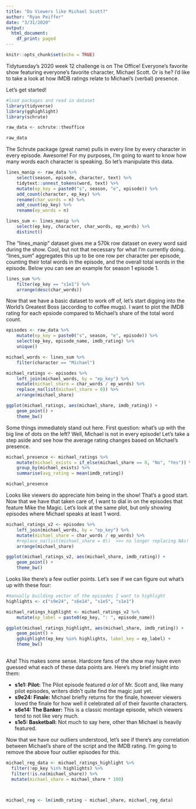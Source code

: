 ```yaml
---
title: "Do Viewers like Michael Scott?"
author: "Ryan Peiffer"
date: "3/31/2020"
output:
  html_document:
    df_print: paged
---
```


```r
knitr::opts_chunk$set(echo = TRUE)
```

Tidytuesday's 2020 week 12 challenge is on The Office! Everyone's favorite show
featuring everyone's favorite character, Michael Scott. Or is he? I'd like to 
take a look at how IMDB ratings relate to Michael's (verbal) presence.

Let's get started!

```r
#load packages and read in dataset
library(tidyverse)
library(gghighlight)
library(schrute)

raw_data <- schrute::theoffice

raw_data
```

The Schrute package (great name) pulls in every line by every character in 
every episode. Awesome! For my purposes, I'm going to want to know how many
words each character is speaking. So let's manipulate this data.

```r
lines_manip <- raw_data %>%
    select(season, episode, character, text) %>%
    tidytext::unnest_tokens(word, text) %>%
    mutate(ep_key = paste0("s", season, "e", episode)) %>%
    add_count(character, ep_key) %>%
    rename(char_words = n) %>%
    add_count(ep_key) %>%
    rename(ep_words = n)

lines_sum <- lines_manip %>%
    select(ep_key, character, char_words, ep_words) %>%
    distinct()
```

The "lines_manip" dataset gives me a 570k row dataset on every word said during
the show. Cool, but not that necessary for what I'm currently doing. "lines_sum"
aggregates this up to be one row per character per episode, counting their
total words in the episode, and the overall total words in the episode. Below you
can see an example for season 1 episode 1.

```r
lines_sum %>%
    filter(ep_key == "s1e1") %>%
    arrange(desc(char_words)) 
```


Now that we have a basic dataset to work off of, let's start digging into the
World's Greatest Boss (according to coffee mugs). I want to plot the IMDB rating
for each epsiode compared to Michael's share of the total word count.

```r
episodes <- raw_data %>%
    mutate(ep_key = paste0("s", season, "e", episode)) %>%
    select(ep_key, episode_name, imdb_rating) %>%
    unique()

michael_words <- lines_sum %>%
    filter(character == "Michael") 

michael_ratings <- episodes %>%
    left_join(michael_words, by = "ep_key") %>%
    mutate(michael_share = char_words / ep_words) %>%
    replace_na(list(michael_share = 0)) %>%
    arrange(michael_share)

ggplot(michael_ratings, aes(michael_share, imdb_rating)) +
    geom_point() +
    theme_bw()
```

Some things immediately stand out here. First question: what's up with the big
line of dots on the left? Well, Michael is not in every episode! Let's take a step
aside and see how the average rating changes based on Michael's presence.

```r
michael_presence <- michael_ratings %>%
    mutate(michael_exists = if_else(michael_share == 0, "No", "Yes")) %>%
    group_by(michael_exists) %>%
    summarise(avg_rating = mean(imdb_rating))

michael_presence
```

Looks like viewers do appreciate him being in the show! That's a good start.
Now that we have that taken care of, I want to dial in on the episodes that feature
Mike the Magic. Let's look at the same plot, but only showing episodes where Michael
speaks at least 1 word.

```r
michael_ratings_v2 <- episodes %>%
    left_join(michael_words, by = "ep_key") %>%
    mutate(michael_share = char_words / ep_words) %>%
    #replace_na(list(michael_share = 0))  >>> no longer replacing NAs!
    arrange(michael_share)

ggplot(michael_ratings_v2, aes(michael_share, imdb_rating)) +
    geom_point() +
    theme_bw()
```

Looks like there's a few outlier points. Let's see if we can figure out what's
up with these four:

```r
#manually building vector of the episodes I want to highlight
highlights <- c("s9e24", "s6e14", "s1e5", "s1e1")

michael_ratings_highlight <- michael_ratings_v2 %>%
    mutate(ep_label = paste0(ep_key, ": ", episode_name))

ggplot(michael_ratings_highlight, aes(michael_share, imdb_rating)) +
    geom_point() +
    gghighlight(ep_key %in% highlights, label_key = ep_label) +
    theme_bw()
    
```

Aha! This makes some sense. Hardcore fans of the show may have even guessed what
each of these data points are. Here's my brief insight into them:  

* **s1e1: Pilot:** The Pilot episode featured *a lot* of Mr. Scott and, like many pilot episodes, writers didn't quite find the magic just yet.  
* **s9e24: Finale:** Michael briefly returns for the finale, however viewers loved the finale for how well it celebrated *all* of their favorite characters.   
* **s6e14: The Banker:** This is a classic montage episode, which viewers tend to not like very much.  
* **s1e5: Basketball:** Not much to say here, other than Michael is heavily featured.

Now that we have our outliers understood, let's see if there's any correlation between Michael's share of the script and the IMDB rating. I'm going to remove the above four outlier episodes for this.

```r
michael_reg_data <- michael_ratings_highlight %>%
  filter(!ep_key %in% highlights) %>%
  filter(!is.na(michael_share)) %>%
  mutate(michael_share = michael_share * 100)
  


michael_reg <- lm(imdb_rating ~ michael_share, michael_reg_data)




```


